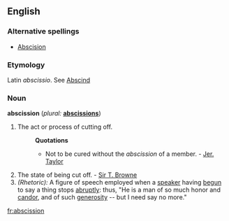 ==English==

===Alternative spellings===
*[[Abscision]]

===Etymology===
Latin ''abscissio''. See [[Abscind]]

===Noun===
'''abscission'''  (''plural:'' '''[[abscissions]]''')
# The act or process of cutting off.
#:'''Quotations'''
#:*Not to be cured without the ''abscission'' of a member. - [[Jer. Taylor]]
# The state of being cut off. - [[Sir T. Browne]]
# ''(Rhetoric):'' A figure of speech employed when a [[speaker]] having [[begun]] to say a thing stops [[abruptly]]: thus, "He is a man of so much honor and [[candor]], and of such [[generosity]] -- but I need say no more."

[[fr:abscission]]